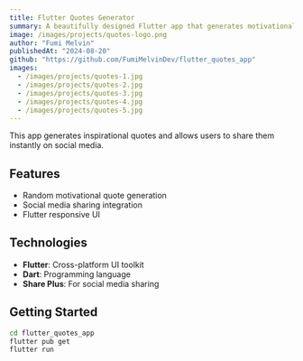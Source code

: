 ```yaml
---
title: Flutter Quotes Generator
summary: A beautifully designed Flutter app that generates motivational quotes on demand. With built-in sharing functionality, users can instantly post their favorite quotes to social media platforms and inspire others with just one tap. Perfect for anyone who loves daily inspiration and positivity.
image: /images/projects/quotes-logo.png
author: "Fumi Melvin"
publishedAt: "2024-08-20"
github: "https://github.com/FumiMelvinDev/flutter_quotes_app"
images:
  - /images/projects/quotes-1.jpg
  - /images/projects/quotes-2.jpg
  - /images/projects/quotes-3.jpg
  - /images/projects/quotes-4.jpg
  - /images/projects/quotes-5.jpg
---
```


This app generates inspirational quotes and allows users to share them instantly on social media.

## Features

- Random motivational quote generation
- Social media sharing integration
- Flutter responsive UI

## Technologies

- **Flutter**: Cross-platform UI toolkit
- **Dart**: Programming language
- **Share Plus**: For social media sharing

## Getting Started

```bash
cd flutter_quotes_app
flutter pub get
flutter run
```
